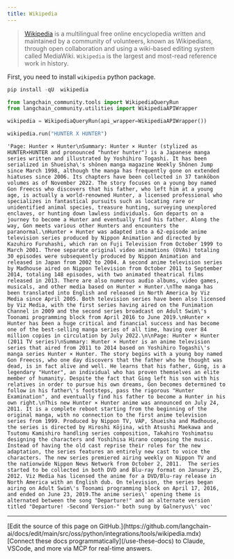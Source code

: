 ```yaml
---
title: Wikipedia
---
```


>[Wikipedia](https://wikipedia.org/) is a multilingual free online encyclopedia written and maintained by a community of volunteers, known as Wikipedians, through open collaboration and using a wiki-based editing system called MediaWiki. `Wikipedia` is the largest and most-read reference work in history.

First, you need to install `wikipedia` python package.

```python
pip install -qU  wikipedia
```

```python
from langchain_community.tools import WikipediaQueryRun
from langchain_community.utilities import WikipediaAPIWrapper
```

```python
wikipedia = WikipediaQueryRun(api_wrapper=WikipediaAPIWrapper())
```

```python
wikipedia.run("HUNTER X HUNTER")
```

```output
'Page: Hunter × Hunter\nSummary: Hunter × Hunter (stylized as HUNTER×HUNTER and pronounced "hunter hunter") is a Japanese manga series written and illustrated by Yoshihiro Togashi. It has been serialized in Shueisha\'s shōnen manga magazine Weekly Shōnen Jump since March 1998, although the manga has frequently gone on extended hiatuses since 2006. Its chapters have been collected in 37 tankōbon volumes as of November 2022. The story focuses on a young boy named Gon Freecss who discovers that his father, who left him at a young age, is actually a world-renowned Hunter, a licensed professional who specializes in fantastical pursuits such as locating rare or unidentified animal species, treasure hunting, surveying unexplored enclaves, or hunting down lawless individuals. Gon departs on a journey to become a Hunter and eventually find his father. Along the way, Gon meets various other Hunters and encounters the paranormal.\nHunter × Hunter was adapted into a 62-episode anime television series produced by Nippon Animation and directed by Kazuhiro Furuhashi, which ran on Fuji Television from October 1999 to March 2001. Three separate original video animations (OVAs) totaling 30 episodes were subsequently produced by Nippon Animation and released in Japan from 2002 to 2004. A second anime television series by Madhouse aired on Nippon Television from October 2011 to September 2014, totaling 148 episodes, with two animated theatrical films released in 2013. There are also numerous audio albums, video games, musicals, and other media based on Hunter × Hunter.\nThe manga has been translated into English and released in North America by Viz Media since April 2005. Both television series have been also licensed by Viz Media, with the first series having aired on the Funimation Channel in 2009 and the second series broadcast on Adult Swim\'s Toonami programming block from April 2016 to June 2019.\nHunter × Hunter has been a huge critical and financial success and has become one of the best-selling manga series of all time, having over 84 million copies in circulation by July 2022.\n\nPage: Hunter × Hunter (2011 TV series)\nSummary: Hunter × Hunter is an anime television series that aired from 2011 to 2014 based on Yoshihiro Togashi\'s manga series Hunter × Hunter. The story begins with a young boy named Gon Freecss, who one day discovers that the father who he thought was dead, is in fact alive and well. He learns that his father, Ging, is a legendary "Hunter", an individual who has proven themselves an elite member of humanity. Despite the fact that Ging left his son with his relatives in order to pursue his own dreams, Gon becomes determined to follow in his father\'s footsteps, pass the rigorous "Hunter Examination", and eventually find his father to become a Hunter in his own right.\nThis new Hunter × Hunter anime was announced on July 24, 2011. It is a complete reboot starting from the beginning of the original manga, with no connection to the first anime television series from 1999. Produced by Nippon TV, VAP, Shueisha and Madhouse, the series is directed by Hiroshi Kōjina, with Atsushi Maekawa and Tsutomu Kamishiro handling series composition, Takahiro Yoshimatsu designing the characters and Yoshihisa Hirano composing the music. Instead of having the old cast reprise their roles for the new adaptation, the series features an entirely new cast to voice the characters. The new series premiered airing weekly on Nippon TV and the nationwide Nippon News Network from October 2, 2011.  The series started to be collected in both DVD and Blu-ray format on January 25, 2012. Viz Media has licensed the anime for a DVD/Blu-ray release in North America with an English dub. On television, the series began airing on Adult Swim\'s Toonami programming block on April 17, 2016, and ended on June 23, 2019.The anime series\' opening theme is alternated between the song "Departure!" and an alternate version titled "Departure! -Second Version-" both sung by Galneryus\' voc'
```

---

<Callout icon="pen-to-square" iconType="regular">
    [Edit the source of this page on GitHub.](https://github.com/langchain-ai/docs/edit/main/src/oss/python/integrations/tools/wikipedia.mdx)
</Callout>
<Tip icon="terminal" iconType="regular">
    [Connect these docs programmatically](/use-these-docs) to Claude, VSCode, and more via MCP for    real-time answers.
</Tip>
